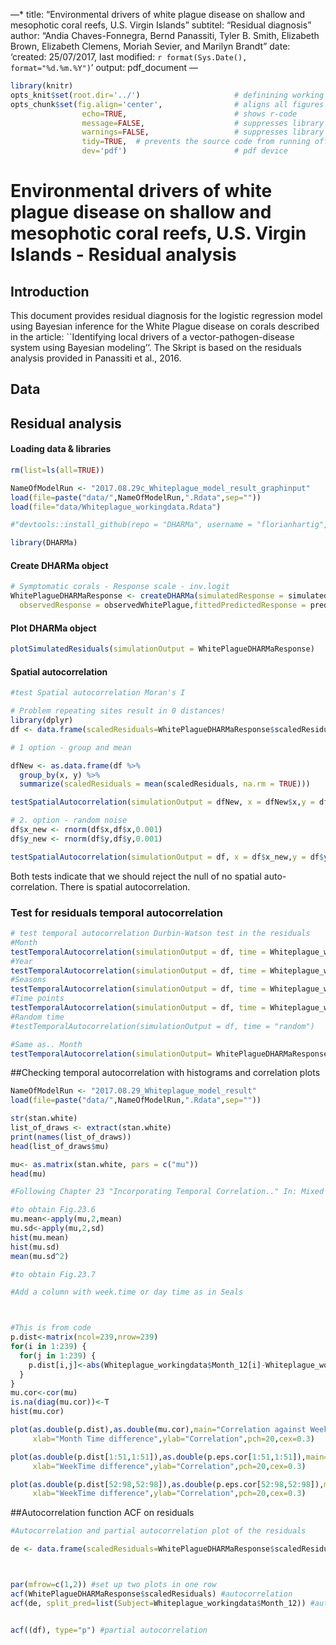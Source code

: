 ---*
title: "Environmental drivers of white plague disease on shallow and mesophotic coral reefs, U.S. Virgin Islands"
subtitel: "Residual diagnosis"
author: "Andia Chaves-Fonnegra, Bernd Panassiti, Tyler B. Smith, Elizabeth Brown, Elizabeth Clemens, Moriah Sevier, and Marilyn Brandt"
date: 'created: 25/07/2017, last modified: `r format(Sys.Date(), format="%d.%m.%Y")`'
output: pdf_document
---

```r
library(knitr)
opts_knit$set(root.dir='../')                     # definining working directory; or normalizePath('../')
opts_chunk$set(fig.align='center',                # aligns all figures
                echo=TRUE,                        # shows r-code
                message=FALSE,                    # suppresses library outputs
                warnings=FALSE,                   # suppresses library outputs
                tidy=TRUE,  # prevents the source code from running off a pdf page
                dev='pdf')                        # pdf device
```


# Environmental drivers of white plague disease on shallow and mesophotic coral reefs, U.S. Virgin Islands - Residual analysis

## Introduction
This document provides residual diagnosis for the logistic regression model using Bayesian inference for the White Plague disease on corals described in the article: ``Identifying local drivers of a vector-pathogen-disease system using Bayesian modeling''.
The Skript is based on the residuals analysis provided in Panassiti et al., 2016.

## Data






## Residual analysis


#### Loading data & libraries
```r
rm(list=ls(all=TRUE))

NameOfModelRun <- "2017.08.29c_Whiteplague_model_result_graphinput"
load(file=paste("data/",NameOfModelRun,".Rdata",sep=""))
load(file="data/Whiteplague_workingdata.Rdata")

#"devtools::install_github(repo = "DHARMa", username = "florianhartig", subdir = "DHARMa", dependencies = T, build_vignettes = TRUE)

library(DHARMa)
```


#### Create DHARMa object
```r
# Symptomatic corals - Response scale - inv.logit
WhitePlagueDHARMaResponse <- createDHARMa(simulatedResponse = simulatedPredictedWhitePlague,
  observedResponse = observedWhitePlague,fittedPredictedResponse = predictionsResponseMedianWhitePlague,integerResponse = T)
```


#### Plot DHARMa object
```r
plotSimulatedResiduals(simulationOutput = WhitePlagueDHARMaResponse)
```

#### Spatial autocorrelation
```r
#test Spatial autocorrelation Moran's I

# Problem repeating sites result in 0 distances!
library(dplyr)
df <- data.frame(scaledResiduals=WhitePlagueDHARMaResponse$scaledResiduals,x=Whiteplague_workingdata$Latitude,y=Whiteplague_workingdata$Longitude)

# 1 option - group and mean

dfNew <- as.data.frame(df %>%
  group_by(x, y) %>%
  summarize(scaledResiduals = mean(scaledResiduals, na.rm = TRUE)))

testSpatialAutocorrelation(simulationOutput = dfNew, x = dfNew$x,y = dfNew$y)

# 2. option - random noise
df$x_new <- rnorm(df$x,df$x,0.001)
df$y_new <- rnorm(df$y,df$y,0.001)

testSpatialAutocorrelation(simulationOutput = df, x = df$x_new,y = df$y_new)
```

Both tests indicate that we should reject the null of no spatial auto-correlation. There is spatial autocorrelation.

### Test for residuals temporal autocorrelation
```r
# test temporal autocorrelation Durbin-Watson test in the residuals
#Month
testTemporalAutocorrelation(simulationOutput = df, time = Whiteplague_workingdata$Month_12, plot=T)
#Year
testTemporalAutocorrelation(simulationOutput = df, time = Whiteplague_workingdata$Year, plot=T)
#Seasons
testTemporalAutocorrelation(simulationOutput = df, time = Whiteplague_workingdata$Season, plot=T)
#Time points
testTemporalAutocorrelation(simulationOutput = df, time = Whiteplague_workingdata$Time_point, plot=T)
#Random time
#testTemporalAutocorrelation(simulationOutput = df, time = "random")

#Same as.. Month
testTemporalAutocorrelation(simulationOutput= WhitePlagueDHARMaResponse, time = Whiteplague_workingdata$Month_12, plot=T)
```

##Checking temporal autocorrelation with histograms and correlation plots 
```r
NameOfModelRun <- "2017.08.29_Whiteplague_model_result"
load(file=paste("data/",NameOfModelRun,".Rdata",sep=""))

str(stan.white)
list_of_draws <- extract(stan.white)
print(names(list_of_draws))
head(list_of_draws$mu)

mu<- as.matrix(stan.white, pars = c("mu"))
head(mu)

#Following Chapter 23 "Incorporating Temporal Correlation.." In: Mixed Effects Models and Extensions in Ecology with R (2009) by Zuur, Ieno, Walker, Saveliev, Smith.

#to obtain Fig.23.6
mu.mean<-apply(mu,2,mean)
mu.sd<-apply(mu,2,sd)
hist(mu.mean)
hist(mu.sd)
mean(mu.sd^2)

#to obtain Fig.23.7

#Add a column with week.time or day time as in Seals



#This is from code
p.dist<-matrix(ncol=239,nrow=239)
for(i in 1:239) {
  for(j in 1:239) {
    p.dist[i,j]<-abs(Whiteplague_workingdata$Month_12[i]-Whiteplague_workingdata$Month_12[j])
  }
}
mu.cor<-cor(mu)
is.na(diag(mu.cor))<-T
hist(mu.cor)

plot(as.double(p.dist),as.double(mu.cor),main="Correlation against WeekTime difference",
     xlab="Month Time difference",ylab="Correlation",pch=20,cex=0.3) 

plot(as.double(p.dist[1:51,1:51]),as.double(p.eps.cor[1:51,1:51]),main="Correlation against WeekTime difference",
     xlab="WeekTime difference",ylab="Correlation",pch=20,cex=0.3) 

plot(as.double(p.dist[52:98,52:98]),as.double(p.eps.cor[52:98,52:98]),main="Correlation against WeekTime difference",
     xlab="WeekTime difference",ylab="Correlation",pch=20,cex=0.3) 


```

##Autocorrelation function ACF on residuals

```r
#Autocorrelation and partial autocorrelation plot of the residuals

de <- data.frame(scaledResiduals=WhitePlagueDHARMaResponse$scaledResiduals,x=Whiteplague_workingdata$Month_12, y=Whiteplague_workingdata$Year)



par(mfrow=c(1,2)) #set up two plots in one row
acf(WhitePlagueDHARMaResponse$scaledResiduals) #autocorrelation
acf(de, split_pred=list(Subject=Whiteplague_workingdata$Month_12)) #autocorrelation


acf((df), type="p") #partial autocorrelation
```


